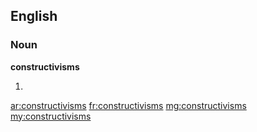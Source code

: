 ==English==

===Noun===
'''constructivisms'''

# {{plural of|constructivism}}

[[ar:constructivisms]]
[[fr:constructivisms]]
[[mg:constructivisms]]
[[my:constructivisms]]